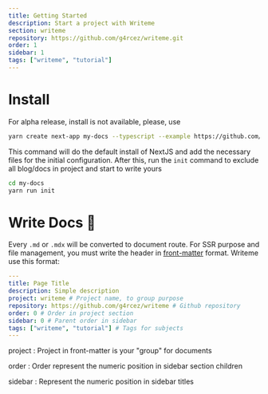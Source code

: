 ```yaml
---
title: Getting Started
description: Start a project with Writeme
section: writeme
repository: https://github.com/g4rcez/writeme.git
order: 1
sidebar: 1
tags: ["writeme", "tutorial"]
---
```


# Install

For alpha release, install is not available, please, use

```bash
yarn create next-app my-docs --typescript --example https://github.com/g4rcez/writeme
```

This command will do the default install of NextJS and add the necessary files for the initial configuration. After this, run the `init` command to exclude all blog/docs in project and start to write yours

```bash
cd my-docs
yarn run init
```

# Write Docs :book:

Every `.md` or `.mdx` will be converted to document route. For SSR purpose and file management, you must write the header in [front-matter](https://jekyllrb.com/docs/front-matter/) format. Writeme use this format:

```yaml
---
title: Page Title
description: Simple description
project: writeme # Project name, to group purpose
repository: https://github.com/g4rcez/writeme # Github repository
order: 0 # Order in project section
sidebar: 0 # Parent order in sidebar
tags: ["writeme", "tutorial"] # Tags for subjects
---
```

project
: Project in front-matter is your "group" for documents

order
: Order represent the numeric position in sidebar section children

sidebar
: Represent the numeric position in sidebar titles
